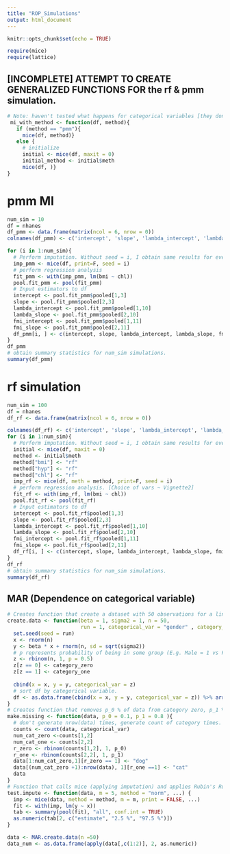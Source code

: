 ```yaml
---
title: "ROP_Simulations"
output: html_document
---
```


```r
knitr::opts_chunk$set(echo = TRUE)
```


```r
require(mice)
require(lattice)

```
## [INCOMPLETE] ATTEMPT TO CREATE GENERALIZED FUNCTIONS FOR the rf & pmm simulation.
```r
# Note: haven't tested what happens for categorical variables [they don't use pmm as default]
 mi_with_method <- function(df, method){
   if (method == "pmm"){
     mice(df, method)}
   else {
     # initialize
     initial <- mice(df, maxit = 0)
     initial_method <- initial$meth
     mice(df, )}
}
```
# pmm MI
```r
num_sim = 10
df = nhanes
df_pmm <- data.frame(matrix(ncol = 6, nrow = 0))
colnames(df_pmm) <- c('intercept', 'slope', 'lambda_intercept', 'lambda_slope', 'fmi_intercept', 'fmi_slope')

for (i in 1:num_sim){
  # Perform imputation. Without seed = i, I obtain same results for every single iteration of for loop.
  imp_pmm <- mice(df, print=F, seed = i)
  # perform regression analysis
  fit_pmm <- with(imp_pmm, lm(bmi ~ chl))
  pool.fit_pmm <- pool(fit_pmm)
  # Input estimators to df
  intercept <- pool.fit_pmm$pooled[1,3]
  slope <- pool.fit_pmm$pooled[2,3]
  lambda_intercept <- pool.fit_pmm$pooled[1,10]
  lambda_slope <- pool.fit_pmm$pooled[2,10]
  fmi_intercept <- pool.fit_pmm$pooled[1,11]
  fmi_slope <- pool.fit_pmm$pooled[2,11]
  df_pmm[i, ] <- c(intercept, slope, lambda_intercept, lambda_slope, fmi_intercept, fmi_slope)
}
df_pmm
# obtain summary statistics for num_sim simulations.
summary(df_pmm)

```



# rf simulation
```r
num_sim = 100
df = nhanes
df_rf <- data.frame(matrix(ncol = 6, nrow = 0))

colnames(df_rf) <- c('intercept', 'slope', 'lambda_intercept', 'lambda_slope', 'fmi_intercept', 'fmi_slope')
for (i in 1:num_sim){
  # Perform imputation. Without seed = i, I obtain same results for every single iteration of for loop.
  initial <- mice(df, maxit = 0)
  method <- initial$meth
  method["bmi"] <- "rf"
  method["hyp"] <- "rf"
  method["chl"] <- "rf"
  imp_rf <- mice(df, meth = method, print=F, seed = i)
  # perform regression analysis. [Choice of vars ~ Vignette2]
  fit_rf <- with(imp_rf, lm(bmi ~ chl))
  pool.fit_rf <- pool(fit_rf)
  # Input estimators to df
  intercept <- pool.fit_rf$pooled[1,3]
  slope <- pool.fit_rf$pooled[2,3]
  lambda_intercept <- pool.fit_rf$pooled[1,10]
  lambda_slope <- pool.fit_rf$pooled[2,10]
  fmi_intercept <- pool.fit_rf$pooled[1,11]
  fmi_slope <- pool.fit_rf$pooled[2,11]
  df_rf[i, ] <- c(intercept, slope, lambda_intercept, lambda_slope, fmi_intercept, fmi_slope)
}
df_rf
# obtain summary statistics for num_sim simulations.
summary(df_rf)
```
## MAR (Dependence on categorical variable)
```r
# Creates function that create a dataset with 50 observations for a linear regression model with a categorical variable.  
create.data <- function(beta = 1, sigma2 = 1, n = 50,
                        run = 1, categorical_var = "gender" , category_one = "M", category_zero = "F") {
  set.seed(seed = run)
  x <- rnorm(n)
  y <- beta * x + rnorm(n, sd = sqrt(sigma2))
  # p represents probability of being in some group (E.g. Male = 1 vs Female = 0)
  z <- rbinom(n, 1, p = 0.5)
  z[z == 0] <- category_zero
  z[z == 1] <- category_one
  
  cbind(x = x, y = y, categorical_var = z)
  # sort df by categorical variable.
  df <- as.data.frame(cbind(x = x, y = y, categorical_var = z)) %>% arrange(categorical_var)
}
# Creates function that removes p_0 % of data from category zero, p_1 % of data from category_one. Note this is effectively MCAR within each group (definition of MAR).
make.missing <- function(data, p_0 = 0.1, p_1 = 0.8 ){
  # don't generate nrow(data) times, generate count of category times.
  counts <- count(data, categorical_var)
  num_cat_zero <-counts[1,2]
  num_cat_one <- counts[2,2]
  r_zero <- rbinom(counts[1,2], 1, p_0)
  r_one <- rbinom(counts[2,2], 1, p_1)
  data[1:num_cat_zero,1][r_zero == 1] <- "dog"
  data[(num_cat_zero +1):nrow(data), 1][r_one ==1] <- "cat"
  data
}
# Function that calls mice (applying imputation) and applies Rubin's Rules, and creates 95% confidence intervals for parameter
test.impute <- function(data, m = 5, method = "norm", ...) {
  imp <- mice(data, method = method, m = m, print = FALSE, ...)
  fit <- with(imp, lm(y ~ x))
  tab <- summary(pool(fit), "all", conf.int = TRUE)
  as.numeric(tab[2, c("estimate", "2.5 %", "97.5 %")])
}
```


```r
data <- MAR.create.data(n =50)
data_num <- as.data.frame(apply(data[,c(1:2)], 2, as.numeric))

```

